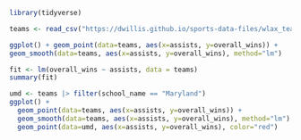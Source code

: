 ```r
library(tidyverse)
```

```r
teams <- read_csv("https://dwillis.github.io/sports-data-files/wlax_team_stats_2025.csv")
```

```r
ggplot() + geom_point(data=teams, aes(x=assists, y=overall_wins)) +
geom_smooth(data=teams, aes(x=assists, y=overall_wins), method="lm")
```

```r
fit <- lm(overall_wins ~ assists, data = teams)
summary(fit)
```

```r
umd <- teams |> filter(school_name == "Maryland")
ggplot() + 
  geom_point(data=teams, aes(x=assists, y=overall_wins)) +
  geom_smooth(data=teams, aes(x=assists, y=overall_wins), method="lm") +
  geom_point(data=umd, aes(x=assists, y=overall_wins), color="red")
```

